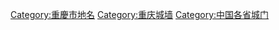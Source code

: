 {{Catnav|頁面分類|地理|地名|重慶地名}}
{{catmore}}

[[Category:重慶市地名|Category:重慶市地名]]
[[Category:重庆城墙|Category:重庆城墙]]
[[Category:中国各省城门|Category:中国各省城门]]